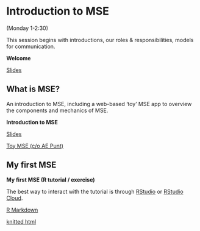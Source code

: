 # Introduction to MSE {#intro}

(Monday 1-2:30)

This session begins with introductions, our roles & responsibilities, models for communication.  

::: {.slide-deck}
**Welcome**

::: {.slides}
[Slides](https://docs.google.com/presentation/d/140ghe7ub5dq_yNyrS0wyfwE7tHb2v19nflBKSLUwq4Y/edit?usp=sharing)
:::
:::

## What is MSE?

An introduction to MSE, including a web-based 'toy' MSE app to overview the components and mechanics of MSE.  

::: {.slide-deck}
**Introduction to MSE**

::: {.slides}
[Slides](https://docs.google.com/presentation/d/1UFPdiKoZupxStMVKKUREjrF-o8XmGXNtIUvnweYE0sQ/edit?usp=sharing)
:::

::: {.source}
[Toy MSE (c/o AE Punt)](https://puntapps.shinyapps.io/tunamse/)
:::

<!-- ::: {.reading} -->
<!-- -    -->
<!-- -   IMS :: [Sec 1.1 & 1.2 - Case study & Data basics](https://openintro-ims.netlify.app/getting-started-with-data.html#basic-stents-strokes) -->
<!-- ::: -->
:::


## My first MSE {#first-mse}

::: {.application-exercise} 
**My first MSE (R tutorial / exercise)**

The best way to interact with the tutorial is through [RStudio](https://github.com/gavinfay/asmfc-mse/issues/2) or [RStudio Cloud](https://github.com/gavinfay/asmfc-mse/issues/1).


::: {.source}
[R Markdown](https://github.com/gavinfay/asmfc-mse/tree/main/materials/exercises/day-01/my-first-mse.Rmd)
:::

::: {.tutorial}
[knitted html](https://github.com/gavinfay/asmfc-mse/tree/main/materials/exercises/day-01/my-first-mse)
:::

:::
